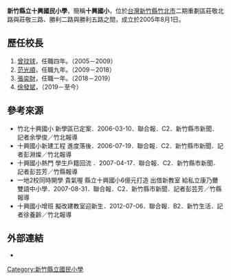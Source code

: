 {{coord|24.824167|121.024167|display=title}}{{Infobox School
|name           = 新竹縣立十興國民小學
|other_name     = Hsinchu County Shi-Hsing Elementary School、SHPS
|motto          = 
|image          = 
|district       = {{TWN}}[[新竹縣|新竹縣]][[竹北市|竹北市]]
|type           = 公立國民小學
|established    = 2005年
|grades         = 1年級－6年級
|classes        = 67班（110學年度）<ref name="school_data"/>
|principal      = 
|staff          = 7人（110學年度）<ref name="school_data">{{Cite web|url=https://depart.moe.edu.tw/eD4500/News_Content.aspx?n=48EBDB3B9D51F2B8&sms=F78B10654B1FDBB5&s=C0D2B286EA66BBD5|title=國民中小學概況統計 (110學年度)|author=中華民國教育部統計處|language=zh-tw|accessdate=2022-04-13|archive-date=2022-02-17|archive-url=https://web.archive.org/web/20220217030301/https://depart.moe.edu.tw/eD4500/News_Content.aspx?n=48EBDB3B9D51F2B8&sms=F78B10654B1FDBB5&s=C0D2B286EA66BBD5|dead-url=no}}</ref>
|faculty        = 121人（110學年度）<ref name="school_data"/>
|students       = 1885人（110學年度）<ref name="school_data"/>
|address        = {{TWN}}[[新竹縣|新竹縣]][[竹北市|竹北市]]莊敬北路66號
|postcode       = 30264
|number         = +886-3-658-3517
|area           = 22,512平方公尺（110學年度）<ref name="school_data"/>
|free_label     = 
|free_text      = 
|free_label2    =
|free_text2     = 
|free_label3    =
|free_text3     = 
|website        = https://shps.hcc.edu.tw/
}}

'''新竹縣立十興國民小學'''，簡稱'''十興國小'''，位於[[台灣|台灣]][[新竹縣|新竹縣]][[竹北市|竹北市]]二期重劃區莊敬北路與莊敬三路、勝利二路與勝利五路之間，成立於2005年8月1日。

== 歷任校長 ==
# [[曾玟球|曾玟球]]，任職四年。（2005－2009）
# [[范光順|范光順]]，任職九年。（2009－2018）
# [[張奕財|張奕財]]，任職一年。（2018－2019）
# [[俆發斌|俆發斌]]，（2019－至今）

== 參考來源 ==
{{reflist}}
* 竹北十興國小 新學區已定案．2006-03-10．聯合報．C2．新竹縣市新聞．記者余學俊／竹北報導
* 十興國小新建工程 進度落後．2006-07-19．聯合報．C2．新竹縣市新聞．記者彭淵燦／竹北報導
* 十興國小熱門 學生戶籍回流 ．2007-04-17．聯合報．C2．新竹縣市新聞．記者彭芸芳／竹縣報導
* 一地2校同時開學 貴氣喔 縣立十興國小6億元打造 出借新教室 給私立康乃薾雙語中小學．2007-08-31．聯合報．C2．新竹縣市新聞．記者彭芸芳／竹縣報導
* 十興國小增班 擬改建教室迎新生．2012-07-06．聯合報．B2．新竹生活．記者徐養齡／竹北報導

== 外部連結 ==
* {{Official website}}

{{新竹縣國民中小學}}
{{DEFAULTSORT:Shi-Hsing}}
[[Category:新竹縣立國民小學|Category:新竹縣立國民小學]]